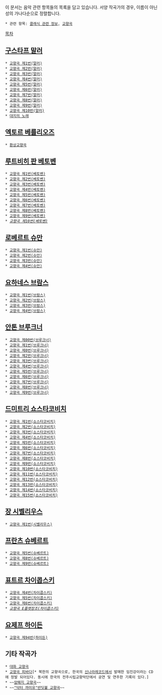 이 문서는 음악 관련 항목들의 목록을 담고 있습니다.
서양 작곡가의 경우, 이름이 아닌 성의 가나다순으로 정렬합니다.

 * 관련 항목: [[클래식 관련 정보]], [[교향곡]]

[[목차]]
== [[구스타프 말러]] ==
 * [[교향곡 제1번(말러)]]
 * [[교향곡 제2번(말러)]]
 * [[교향곡 제3번(말러)]]
 * [[교향곡 제4번(말러)]]
 * [[교향곡 제5번(말러)]]
 * [[교향곡 제6번(말러)]]
 * [[교향곡 제7번(말러)]]
 * [[교향곡 제8번(말러)]]
 * [[교향곡 제9번(말러)]]
 * [[교향곡 제10번(말러)]]
 * [[대지의 노래]]

== [[엑토르 베를리오즈]] ==
 * [[환상교향곡]]

== [[루트비히 판 베토벤]] ==
 * [[교향곡 제1번(베토벤)]]
 * [[교향곡 제2번(베토벤)]]
 * [[교향곡 제3번(베토벤)]]
 * [[교향곡 제4번(베토벤)]]
 * [[교향곡 제5번(베토벤)]]
 * [[교향곡 제6번(베토벤)]]
 * [[교향곡 제7번(베토벤)]]
 * [[교향곡 제8번(베토벤)]]
 * [[교향곡 제9번(베토벤)]]
 * ''[[교향곡 제10번(베토벤)]]''

== [[로베르트 슈만]] ==
 * [[교향곡 제1번(슈만)]]
 * [[교향곡 제2번(슈만)]]
 * [[교향곡 제3번(슈만)]]
 * [[교향곡 제4번(슈만)]]

== [[요하네스 브람스]] ==
 * [[교향곡 제1번(브람스)]]
 * [[교향곡 제2번(브람스)]]
 * [[교향곡 제3번(브람스)]]
 * [[교향곡 제4번(브람스)]]

== [[안톤 브루크너]] ==
 * [[교향곡 제00번(브루크너)]]
 * [[교향곡 제1번(브루크너)]]
 * [[교향곡 제0번(브루크너)]]
 * [[교향곡 제2번(브루크너)]]
 * [[교향곡 제3번(브루크너)]]
 * [[교향곡 제4번(브루크너)]]
 * [[교향곡 제5번(브루크너)]]
 * [[교향곡 제6번(브루크너)]]
 * [[교향곡 제7번(브루크너)]]
 * [[교향곡 제8번(브루크너)]]
 * [[교향곡 제9번(브루크너)]]

== [[드미트리 쇼스타코비치]] ==
 * [[교향곡 제1번(쇼스타코비치)]]
 * [[교향곡 제2번(쇼스타코비치)]]
 * [[교향곡 제3번(쇼스타코비치)]]
 * [[교향곡 제4번(쇼스타코비치)]]
 * [[교향곡 제5번(쇼스타코비치)]]
 * [[교향곡 제6번(쇼스타코비치)]]
 * [[교향곡 제7번(쇼스타코비치)]]
 * [[교향곡 제8번(쇼스타코비치)]]
 * [[교향곡 제9번(쇼스타코비치)]]
 * [[교향곡 제10번(쇼스타코비치)]]
 * [[교향곡 제11번(쇼스타코비치)]]
 * [[교향곡 제12번(쇼스타코비치)]]
 * [[교향곡 제13번(쇼스타코비치)]]
 * [[교향곡 제14번(쇼스타코비치)]]
 * [[교향곡 제15번(쇼스타코비치)]]

== [[장 시벨리우스]] ==
 * [[교향곡 제1번(시벨리우스)]]

== [[프란츠 슈베르트]] ==
 * [[교향곡 제5번(슈베르트)]]
 * [[교향곡 제8번(슈베르트)]]
 * [[교향곡 제9번(슈베르트)]]

== [[표트르 차이콥스키]] ==
 * [[교향곡 제4번(차이콥스키)]]
 * [[교향곡 제5번(차이콥스키)]]
 * [[교향곡 제6번(차이콥스키)]]
 * ''[[교향곡 E플랫장조(차이콥스키)]]''

== [[요제프 하이든]] ==
 * [[교향곡 제94번(하이든)]]

== 기타 작곡가 ==
 * [[대화 교향곡]]
 * [[교향곡 피바다]][* 북한의 교향곡으로, 한국의 [[신나라레코드]]에서 발매한 임진강이라는 CD에 정발 되어있다. 동시에 한국의 전주시립교향악단에서 공연 및 연주한 기록이 있다.]
 * ~~[[암퇘지 교향곡]]~~
 * ~~[["닥터 까미유"반딧불 교향곡]]~~
